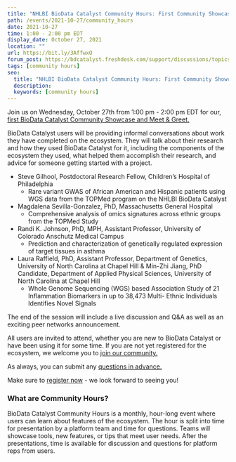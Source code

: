 ```yaml
---
title: "NHLBI BioData Catalyst Community Hours: First Community Showcase and Meet & greet"
path: /events/2021-10-27/community_hours
date: 2021-10-27
time: 1:00 - 2:00 pm EDT
display_date: October 27, 2021
location: ""
url: https://bit.ly/3AffwxO
forum_post: https://bdcatalyst.freshdesk.com/support/discussions/topics/60000406593
tags: [community hours]
seo:
  title: "NHLBI BioData Catalyst Community Hours: First Community Showcase and Meet & greet"
  description:
  keywords: [community hours]
---
```


Join us on Wednesday, October 27th from 1:00 pm - 2:00 pm EDT for our, [first BioData Catalyst Community Showcase and Meet & Greet.](https://bit.ly/3AffwxO)

BioData Catalyst users will be providing informal conversations about work they have completed on the ecosystem. They will talk about their research and how they used BioData Catalyst for it, including the components of the ecosystem they used, what helped them accomplish their research, and advice for someone getting started with a project. 

* Steve Gilhool, Postdoctoral Research Fellow, Children’s Hospital of Philadelphia
    - Rare variant GWAS of African American and Hispanic patients using WGS data from the TOPMed program on the NHLBI BioData Catalyst
* Magdalena Sevilla-Gonzalez, PhD, Massachusetts General Hospital
    - Comprehensive analysis of omics signatures across ethnic groups from the TOPMed Study
* Randi K. Johnson, PhD, MPH, Assistant Professor, University of Colorado Anschutz Medical Campus
    - Prediction and characterization of genetically regulated expression of target tissues in asthma
* Laura Raffield, PhD, Assistant Professor, Department of Genetics, University of North Carolina at Chapel Hill & Min-Zhi Jiang, PhD Candidate, Department of Applied Physical Sciences, University of North Carolina at Chapel Hill
    - Whole Genome Sequencing (WGS) based Association Study of 21 Inflammation Biomarkers in up to 38,473 Multi- Ethnic Individuals Identifies Novel Signals

The end of the session will include a live discussion and Q&A as well as an exciting peer networks announcement.

All users are invited to attend, whether you are new to BioData Catalyst or have been using it for some time. If you are not yet registered for the ecosystem, we welcome you to [join our community.](/join-bdc)

As always, you can submit any [questions in advance.](https://forms.gle/GAtikZ7puRNfuMZFA) 

Make sure to [register now](https://bit.ly/3AffwxO) - we look forward to seeing you!

### What are Community Hours?

BioData Catalyst Community Hours is a monthly, hour-long event where users can learn about features of the ecosystem. The hour is split into time for presentation by a platform team and time for questions. Teams will showcase tools, new features, or tips that meet user needs. After the presentations, time is available for discussion and questions for platform reps from users.
